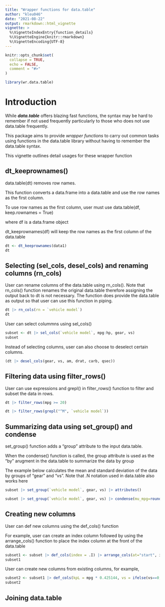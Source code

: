```yaml
---
title: "Wrapper functions for data.table"
author: "kleu046"
date: "2021-08-22"
output: rmarkdown::html_vignette
vignette: >
  %\VignetteIndexEntry{function_details}
  %\VignetteEngine{knitr::rmarkdown}
  %\VignetteEncoding{UTF-8}
---
```


```r
knitr::opts_chunk$set(
  collapse = TRUE,
  echo = FALSE,
  comment = "#>"
)
```

```r
library(wr.data.table)
```

# Introduction

While ***data.table*** offers blazing fast functions, the syntax may be hard to remember if not used frequently particularly to those who does not use data.table frequently.

This package aims to provide *wrapper functions* to carry out common tasks using functions in the data.table library without having to remember the data.table syntax.

This vignette outlines detail usages for these wrapper function

## dt_keeprownames()

data.table(dt) removes row names.

This function converts a data.frame into a data.table and use the row names as the first column.

To use row names as the first column, user must use data.table(df, keep.rownames = True)

where df is a data.frame object

dt_keeprownames(df) will keep the row names as the first column of the data.table


```r
dt <- dt_keeprownames(data1)
dt
```

## Selecting (sel_cols, desel_cols) and renaming columns (rn_cols)

User can rename columns of the data.table using rn_cols().  Note that rn_cols() function renames the original data.table therefore assigning the output back to dt is not necessary.  The function does provide the data.table as output so that user can use this function in piping.

```r
dt |> rn_cols(rn = `vehicle model`)
dt
```

User can select colummns using sel_cols()

```r
subset <- dt |> sel_cols(`vehicle model`, mpg:hp, gear, vs)
subset
```

Instead of selecting columns, user can also choose to deselect certain columns.

```r
(dt |> desel_cols(gear, vs, am, drat, carb, qsec))
```

## Filtering data using filter_rows()

User can use expressions and grepl() in filter_rows() function to filter and subset the data in rows.

```r
dt |> filter_rows(mpg >= 20)

dt |> filter_rows(grepl("^M", `vehicle model`))
```

## Summarizing data using set_group() and condense

set_group() function adds a "group" attribute to the input data.table.

When the condense() function is called, the group attribute is used as the "by" arugment in the data.table to summarize the data by group

The example below calculates the mean and standard deviation of the data by groups of "gear" and "vs".  Note that .N notation used in data.table also works here

```r
subset |> set_group(`vehicle model`, gear, vs) |> attributes()

subset |> set_group(`vehicle model`, gear, vs) |> condense(mu_mpg=round(mean(mpg),2), sd_mpg=round(sd(mpg),2), count=.N) |> rm_group()
```

## Creating new columns

User can def new columns using the def_cols() function

For example, user can create an index column followed by using the arrange_cols() function to place the index column at the front of the data.table

```r
subset1 <- subset |> def_cols(index = .I) |> arrange_cols(at="start", index)
subset1
```

User can create new columns from existing columns, for example,

```r
subset2 <- subset1 |> def_cols(kpL = mpg * 0.425144, vs = ifelse(vs==0, "V-shaped", "Straight")) |> arrange_cols(at=mpg, kpL)
subset2
```
## Joining data.table

```r

```
